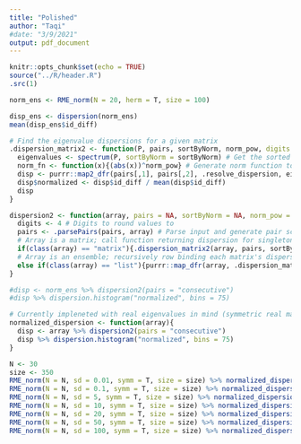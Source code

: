 ```yaml
---
title: "Polished"
author: "Taqi"
#date: "3/9/2021"
output: pdf_document
---
```


```r
knitr::opts_chunk$set(echo = TRUE)
source("../R/header.R")
.src(1)
```

```r
norm_ens <- RME_norm(N = 20, herm = T, size = 100)
```

```r
disp_ens <- dispersion(norm_ens)
mean(disp_ens$id_diff)
```

```r
# Find the eigenvalue dispersions for a given matrix
.dispersion_matrix2 <- function(P, pairs, sortByNorm, norm_pow, digits = 4){
  eigenvalues <- spectrum(P, sortByNorm = sortByNorm) # Get the sorted eigenvalues of the matrix
  norm_fn <- function(x){(abs(x))^norm_pow} # Generate norm function to pass along as argument (Euclidean or Beta norm)
  disp <- purrr::map2_dfr(pairs[,1], pairs[,2], .resolve_dispersion, eigenvalues, norm_fn, digits) # Evaluate the matrix dispersion
  disp$normalized <- disp$id_diff / mean(disp$id_diff)
  disp
}

dispersion2 <- function(array, pairs = NA, sortByNorm = NA, norm_pow = 1){ #sortNorms? orderByNorms? pair_scheme?
  digits <- 4 # Digits to round values to
  pairs <- .parsePairs(pairs, array) # Parse input and generate pair scheme (default NA), passing on array for dimension and array type inference
  # Array is a matrix; call function returning dispersion for singleton matrix
  if(class(array) == "matrix"){.dispersion_matrix2(array, pairs, sortByNorm, norm_pow, digits)}
  # Array is an ensemble; recursively row binding each matrix's dispersions
  else if(class(array) == "list"){purrr::map_dfr(array, .dispersion_matrix2, pairs, sortByNorm, norm_pow, digits)}
}
```


```r
#disp <- norm_ens %>% dispersion2(pairs = "consecutive")
#disp %>% dispersion.histogram("normalized", bins = 75)
```

```r
# Currently impleneted with real eigenvalues in mind (symmetric real matrices)
normalized_dispersion <- function(array){
  disp <- array %>% dispersion2(pairs = "consecutive")
  disp %>% dispersion.histogram("normalized", bins = 75)
}
```

```r
N <- 30
size <- 350
RME_norm(N = N, sd = 0.01, symm = T, size = size) %>% normalized_dispersion()
RME_norm(N = N, sd = 0.1, symm = T, size = size) %>% normalized_dispersion()
RME_norm(N = N, sd = 5, symm = T, size = size) %>% normalized_dispersion()
RME_norm(N = N, sd = 10, symm = T, size = size) %>% normalized_dispersion()
RME_norm(N = N, sd = 20, symm = T, size = size) %>% normalized_dispersion()
RME_norm(N = N, sd = 50, symm = T, size = size) %>% normalized_dispersion()
RME_norm(N = N, sd = 100, symm = T, size = size) %>% normalized_dispersion()

```

